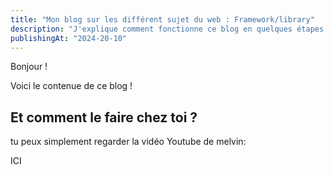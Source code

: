 ```yaml
---
title: "Mon blog sur les différent sujet du web : Framework/library"
description: "J'explique comment fonctionne ce blog en quelques étapes."
publishingAt: "2024-20-10"
---
```


Bonjour !

Voici le contenue de ce blog !

## Et comment le faire chez toi ?

tu peux simplement regarder la vidéo Youtube de melvin:

ICI